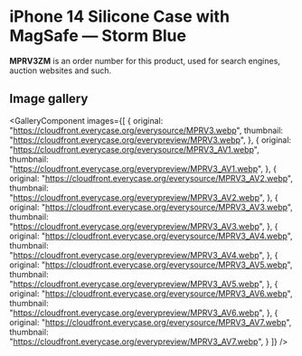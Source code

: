 
# iPhone 14 Silicone Case with MagSafe — Storm Blue

<Callout type='info' emoji='👉🏻'>**MPRV3ZM** is an order number for this product, used for search engines, auction websites and such.</Callout>

## Image gallery

<GalleryComponent
    images={[
      {
        original: "https://cloudfront.everycase.org/everysource/MPRV3.webp",
        thumbnail: "https://cloudfront.everycase.org/everypreview/MPRV3.webp",
      },
      {
        original: "https://cloudfront.everycase.org/everysource/MPRV3_AV1.webp",
        thumbnail: "https://cloudfront.everycase.org/everypreview/MPRV3_AV1.webp",
      },
      {
        original: "https://cloudfront.everycase.org/everysource/MPRV3_AV2.webp",
        thumbnail: "https://cloudfront.everycase.org/everypreview/MPRV3_AV2.webp",
      },
      {
        original: "https://cloudfront.everycase.org/everysource/MPRV3_AV3.webp",
        thumbnail: "https://cloudfront.everycase.org/everypreview/MPRV3_AV3.webp",
      },
      {
        original: "https://cloudfront.everycase.org/everysource/MPRV3_AV4.webp",
        thumbnail: "https://cloudfront.everycase.org/everypreview/MPRV3_AV4.webp",
      },
      {
        original: "https://cloudfront.everycase.org/everysource/MPRV3_AV5.webp",
        thumbnail: "https://cloudfront.everycase.org/everypreview/MPRV3_AV5.webp",
      },
      {
        original: "https://cloudfront.everycase.org/everysource/MPRV3_AV6.webp",
        thumbnail: "https://cloudfront.everycase.org/everypreview/MPRV3_AV6.webp",
      },
      {
        original: "https://cloudfront.everycase.org/everysource/MPRV3_AV7.webp",
        thumbnail: "https://cloudfront.everycase.org/everypreview/MPRV3_AV7.webp",
      }
    ]}
  />
